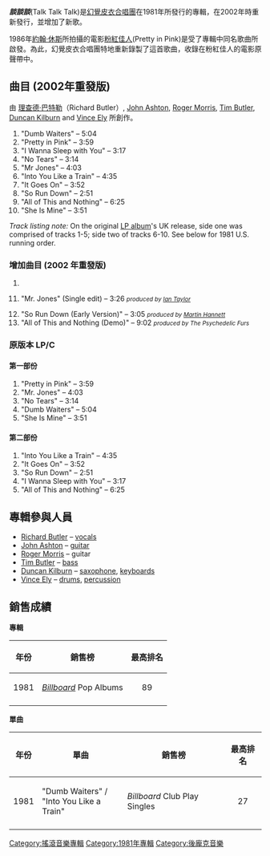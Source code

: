 {{Infobox Album <!-- See Wikipedia:WikiProject_Albums -->
| Name        = 談談談
| Type        = 錄音室專輯
| Artist      = [[幻覺皮衣合唱團|幻覺皮衣合唱團]](The Psychedelic Furs)
| Cover       = <!-- 檔案不存在 tpfttt1.jpg ，可從英文維基百科取得 -->
| Released    = {{start date|1981|6|6}}
| Recorded    = 1980-1981
| Genre       = [[後龐克|後龐克]](Post-Punk)
| Length      = 41:11
| Label       = [[CBS唱片|CBS唱片]]（CBS Records）
| Producer    = [[史蒂夫·利利懷特|史蒂夫·利利懷特]](Steve Lillywhite)
| Reviews     = 
*[[Allmusic|Allmusic]] {{rating-5|4.5}} [http://www.allmusic.com/album/talk-talk-talk-expanded-r573585 link]
*[[Robert_Christgau|Robert Christgau]] (A) [http://www.robertchristgau.com/get_artist.php?name=psychedelic+furs link]
*''[[Rolling_Stone|Rolling Stone]]'' {{rating-5|4}} [http://www.rollingstone.com/artists/thepsychedelicfurs/albums/album/88244/rid/5947008/ link]
| Last album  = ''[[The_Psychedelic_Furs_(album)|The Psychedelic Furs]]''<br/>(1980)
| This album  = '''''Talk Talk Talk'''''<br/>(1981)
| Next album  = ''[[Forever_Now|Forever Now]]''<br/>(1982)
| Misc        = {{Extra album cover 2
  | Upper caption = Alternate cover
  | Type          = studio
  | Cover         = <!-- 檔案不存在 tpfttt2.jpg -->
  | Lower caption = 1981 release cover
  }}
}}

'''''談談談'''''(Talk Talk Talk)是[[幻覺皮衣合唱團|幻覺皮衣合唱團]]在1981年所發行的專輯，在2002年時重新發行，並增加了新歌。

1986年[[約翰·休斯|約翰·休斯]]所拍攝的電影[[粉紅佳人|粉紅佳人]](Pretty in Pink)是受了專輯中同名歌曲所啟發。為此，幻覺皮衣合唱團特地重新錄製了這首歌曲，收錄在粉紅佳人的電影原聲帶中。

==曲目 (2002年重發版)==
由 [[理查德·巴特勒|理查德·巴特勒]]（Richard Butler）, [[John_Ashton_(guitarist)|John Ashton]], [[Roger_Morris_(musician)|Roger Morris]], [[Tim_Butler|Tim Butler]], [[Duncan_Kilburn|Duncan Kilburn]] and [[Vince_Ely|Vince Ely]] 所創作。
# "Dumb Waiters" – 5:04
# "Pretty in Pink" – 3:59
# "I Wanna Sleep with You" – 3:17
# "No Tears" – 3:14
# "Mr Jones" – 4:03
# "Into You Like a Train" – 4:35
# "It Goes On" – 3:52
# "So Run Down" – 2:51
# "All of This and Nothing" – 6:25
# "She Is Mine" – 3:51
''Track listing note:'' On the original [[LP_album|LP album]]'s UK release, side one was comprised of tracks 1-5; side two of tracks 6-10. See below for 1981 U.S. running order.

===增加曲目 (2002 年重發版)===
# <li value=11>"Mr. Jones" (Single edit) – 3:26 <small>''produced by [[Ian_Taylor_(producer)|Ian Taylor]]''</small>
# "So Run Down (Early Version)" – 3:05 <small>''produced by [[Martin_Hannett|Martin Hannett]]''</small>
# "All of This and Nothing (Demo)" – 9:02 <small>''produced by The Psychedelic Furs''</small>

===原版本 LP/C ===
====第一部份====
# "Pretty in Pink" – 3:59
# "Mr. Jones" – 4:03
# "No Tears" – 3:14
# "Dumb Waiters" – 5:04
# "She Is Mine" – 3:51

====第二部份====
# "Into You Like a Train" – 4:35
# "It Goes On" – 3:52
# "So Run Down" – 2:51
# "I Wanna Sleep with You" – 3:17
# "All of This and Nothing" – 6:25

==專輯參與人員==
*[[Richard_Butler_(singer)|Richard Butler]] – [[singing|vocals]]
*[[John_Ashton_(guitarist)|John Ashton]] – [[guitar|guitar]]
*[[Roger_Morris_(guitarist)|Roger Morris]] – guitar
*[[Tim_Butler|Tim Butler]] – [[bass_guitar|bass]]
*[[Duncan_Kilburn|Duncan Kilburn]] – [[saxophone|saxophone]], [[keyboards|keyboards]]
*[[Vince_Ely|Vince Ely]] – [[drums|drums]], [[percussion|percussion]]

==銷售成績==
'''專輯'''
{| class="wikitable"
!年份
!銷售榜
!最高排名
|-
|1981
|[[告示牌_(雜誌)|''Billboard'']] Pop Albums
|align="center"|89
|-
|}
'''單曲'''
{| class="wikitable"
!年份
!單曲
!銷售榜
!最高排名
|-
|1981
|"Dumb Waiters" /<br/>"Into You Like a Train"
|''Billboard'' Club Play Singles
|align="center"|27
|-
|}

[[Category:搖滾音樂專輯|Category:搖滾音樂專輯]]
[[Category:1981年專輯|Category:1981年專輯]]
[[Category:後龐克音樂|Category:後龐克音樂]]